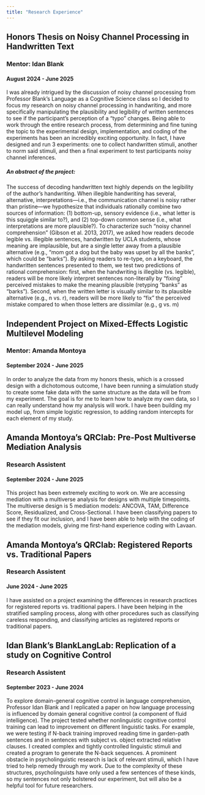 ```yaml
---
title: "Research Experience"
---
```




## Honors Thesis on Noisy Channel Processing in Handwritten Text
### Mentor: Idan Blank
#### August 2024 - June 2025

I was already intrigued by the discussion of noisy channel processing from Professor Blank’s Language as a Cognitive Science class so I decided to focus my research on noisy channel processing in handwriting, and more specifically manipulating the plausibility and legibility of written sentences to see if the participant’s perception of a “typo” changes. Being able to work through the entire research process, from determining and fine tuning the topic to the experimental design, implementation, and coding of the experiments has been an incredibly exciting opportunity. In fact, I have designed and run 3 experiments: one to collect handwritten stimuli, another to norm said stimuli, and then a final experiment to test participants noisy channel inferences.

##### An abstract of the project:

The success of decoding handwritten text highly depends on the legibility of the author’s handwriting. When illegible handwriting has several, alternative, interpretations—i.e., the communication channel is noisy rather than pristine—we hypothesize that individuals rationally combine two sources of information: (1) bottom-up, sensory evidence (i.e., what letter is this squiggle similar to?), and (2) top-down common sense (i.e., what interpretations are more plausible?). To characterize such “noisy channel comprehension” (Gibson et al. 2013, 2017), we asked how readers decode legible vs. illegible sentences, handwritten by UCLA students, whose meaning are implausible, but are a single letter away from a plausible alternative (e.g., “mom got a dog but the baby was upset by all the banks”, which could be “barks”). By asking readers to re-type, on a keyboard, the handwritten sentences presented to them, we test two predictions of rational comprehension: first, when the handwriting is illegible (vs. legible), readers will be more likely interpret sentences non-literally by “fixing” perceived mistakes to make the meaning plausible (retyping “banks” as “barks”). Second, when the written letter is visually similar to its plausible alternative (e.g., n vs. r), readers will be more likely to “fix” the perceived mistake compared to when those letters are dissimilar (e.g., g vs. m)


## Independent Project on Mixed-Effects Logistic Multilevel Modeling
### Mentor: Amanda Montoya
#### September 2024 - June 2025

In order to analyze the data from my honors thesis, which is a crossed design with a dichotomous outcome, I have been running a simulation study to create some fake data with the same structure as the data will be from my experiment. The goal is for me to learn how to analyze my own data, so I can really understand how my analysis will work. I have been building my model up, from simple logistic regression, to adding random intercepts for each element of my study.  

## Amanda Montoya's QRClab: Pre-Post Multiverse Mediation Analysis
### Research Assistent
#### September 2024 - June 2025

This project has been extremely exciting to work on. We are accessing mediation with a multiverse analysis for designs with multiple timepoints. The multiverse design is 5 mediation models: ANCOVA, TAM, Difference Score, Residualized, and Cross-Sectional. I have been classifying papers to see if they fit our inclusion, and I have been able to help with the coding of the mediation models, giving me first-hand experience coding with Lavaan. 


## Amanda Montoya's QRClab: Registered Reports vs. Traditional Papers
### Research Assistent
#### June 2024 - June 2025

I have assisted on a project examining the differences in research practices for registered reports vs. traditional papers. I have been helping in the stratified sampling process, along with other procedures such as classifying careless responding, and classifying articles as registered reports or traditional papers. 



## Idan Blank's BlankLangLab: Replication of a study on Cognitive Control
### Research Assistent
#### September 2023 - June 2024

To explore domain-general cognitive control in language comprehension, Professor Idan Blank and I replicated a paper on how language processing is influenced by domain general cognitive control (a component of fluid intelligence). The project tested whether nonlinguistic cognitive control training can lead to improvement on different linguistic tasks. For example, we were testing if N-back training improved reading time in garden-path sentences and in sentences with subject vs. object extracted relative clauses. I created complex and tightly controlled linguistic stimuli and created a program to generate the N-back sequences. A prominent obstacle in psycholinguistic research is lack of relevant stimuli, which I have tried to help remedy through my work. Due to the complexity of these structures, psycholinguists have only used a few sentences of these kinds, so my sentences not only bolstered our experiment, but will also be a helpful tool for future researchers. 


